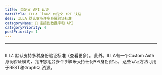 ```yaml
---
title: 自定义 API 认证
metaTitle: ILLA Cloud 自定义 API 认证
desc: ILLA 默认支持许多身份验证标准
categoryName: 📲 连接到数据库和 API
categoryPriority: 4
postPriority: 1
---
```


* * *

## <Heading hidden>自定义 API 身份验证</Heading>

ILLA 默认支持多种身份验证标准（查看更多）。 
此外，ILLA有一个Custom Auth身份验证模式，允许您组合多个步骤来支持任何API身份验证。 
这些认证方法可用于REST和GraphQL资源。
